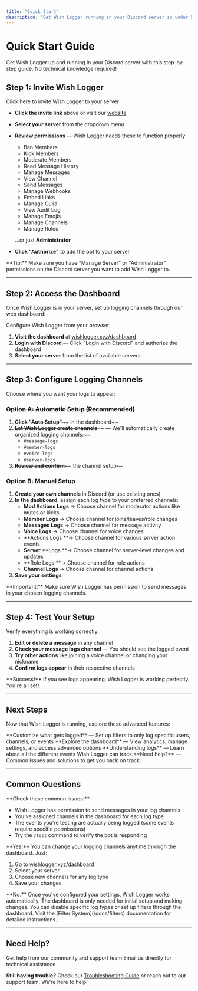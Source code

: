 ```yaml
---
title: "Quick Start"
description: "Get Wish Logger running in your Discord server in under 5 minutes"
---
```


# Quick Start Guide

Get Wish Logger up and running in your Discord server with this step-by-step guide. No technical knowledge required\!

## Step 1: Invite Wish Logger

<Card title="Add to Discord" icon="circle-plus" color="#5865f2" horizontal href="https://discord.com/oauth2/authorize?client_id=1308500301791105044&permissions=8&scope=bot">
  Click here to invite Wish Logger to your server
</Card>

- **Click the invite link** above or visit our [website](https://wishlogger.xyz)
- **Select your server** from the dropdown menu
- **Review permissions** — Wish Logger needs these to function properly:
  - Ban Members
  - Kick Members
  - Moderate Members
  - Read Message History
  - Manage Messages
  - View Channel
  - Send Messages
  - Manage Webhooks
  - Embed Links
  - Manage Guild
  - View Audit Log
  - Manage Emojis
  - Manage Channels
  - Manage Roles

  ...or just **Administrator**
- **Click "Authorize"** to add the bot to your server

<Tip>
  **Tip:** Make sure you have "Manage Server" or "Administrator" permissions on the Discord server you want to add Wish Logger to.
</Tip>

---

## Step 2: Access the Dashboard

Once Wish Logger is in your server, set up logging channels through our web dashboard:

<Card title="Open Dashboard" icon="book-open" color="#00d9ff" horizontal href="https://wishlogger.xyz/dashboard">
  Configure Wish Logger from your browser
</Card>

1. **Visit the dashboard** at [wishlogger.xyz/dashboard](https://wishlogger.xyz/dashboard)
2. **Login with Discord** — Click "Login with Discord" and authorize the dashboard
3. **Select your server** from the list of available servers

---

## Step 3: Configure Logging Channels

Choose where you want your logs to appear:

### ~~Option A: Automatic Setup (Recommended)~~

1. **~~Click "Auto Setup"~~**~~ in the dashboard~~
2. **~~Let Wish Logger create channels~~**~~ — We'll automatically create organized logging channels:~~
   - `#message-logs`
   - `#member-logs`
   - `#voice-logs`
   - `#server-logs`
3. **~~Review and confirm~~**~~ the channel setup~~

### Option B: Manual Setup

1. **Create your own channels** in Discord (or use existing ones)
2. **In the dashboard**, assign each log type to your preferred channels:
   - **Mod Actions Logs** → Choose channel for moderator actions like mutes or kicks
   - **Member Logs** → Choose channel for joins/leaves/role changes
   - **Messages Logs** → Choose channel for message activity
   - **Voice Logs** → Choose channel for voice changes
   - **Actions Logs **→ Choose channel for various server action events
   - **Server** **Logs **→ Choose channel for server-level changes and updates
   - **Role Logs **→ Choose channel for role actions
   - **Channel Logs** → Choose channel for channel actions
3. **Save your settings**

<Warning>
  **Important:** Make sure Wish Logger has permission to send messages in your chosen logging channels.
</Warning>

---

## Step 4: Test Your Setup

Verify everything is working correctly:

1. **Edit or delete a message** in any channel
2. **Check your message logs channel** — You should see the logged event
3. **Try other actions** like joining a voice channel or changing your nickname
4. **Confirm logs appear** in their respective channels

<Success>
  **Success!** If you see logs appearing, Wish Logger is working perfectly. You're all set!
</Success>

---

## Next Steps

Now that Wish Logger is running, explore these advanced features:

<CardGroup cols="2">
  <Card title="Filter System" icon="filter" color="#06b6d4" href="/docs/filters">
    **Customize what gets logged** — Set up filters to only log specific users, channels, or events
  </Card>
  <Card title="Dashboard Features" icon="gauge" color="#7c3aed" href="/docs/dashboard">
    **Explore the dashboard** — View analytics, manage settings, and access advanced options
  </Card>
  <Card title="Log Types" icon="list" color="#22c55e" href="/docs/log-types">
    **Understanding logs** — Learn about all the different events Wish Logger can track
  </Card>
  <Card title="Troubleshooting" icon="help-circle" color="#f59e0b" href="/docs/troubleshooting">
    **Need help?** — Common issues and solutions to get you back on track
  </Card>
</CardGroup>

---

## Common Questions

<Accordion>
  <AccordionItem title="Why aren't my logs showing up?">
  **Check these common issues:**

  * Wish Logger has permission to send messages in your log channels
  * You've assigned channels in the dashboard for each log type
  * The events you're testing are actually being logged (some events require specific permissions)
  * Try the `/test` command to verify the bot is responding
</AccordionItem>

  <AccordionItem title="Can I change my logging channels later?">
  **Yes!** You can change your logging channels anytime through the dashboard. Just:

  1. Go to [wishlogger.xyz/dashboard](https://wishlogger.xyz/dashboard)
  2. Select your server
  3. Choose new channels for any log type
  4. Save your changes
</AccordionItem>

  <AccordionItem title="Do I need to keep the dashboard open?">
  **No.** Once you've configured your settings, Wish Logger works automatically. The dashboard is only needed for initial setup and making changes.
</AccordionItem>

  <AccordionItem title="What if I want to stop logging certain events?">
  You can disable specific log types or set up filters through the dashboard. Visit the [Filter System](/docs/filters) documentation for detailed instructions.
</AccordionItem>
</Accordion>

---

## Need Help?

<CardGroup cols="2">
  <Card title="Join Support Server" icon="message-circle" color="#7289da" href="https://discord.gg/your-support-server">
    Get help from our community and support team
  </Card>
  <Card title="Contact Support" icon="mail" color="#10b981" href="mailto:support@wishlogger.xyz">
    Email us directly for technical assistance
  </Card>
</CardGroup>

**Still having trouble?** Check our [Troubleshooting Guide](/docs/troubleshooting) or reach out to our support team. We're here to help\!